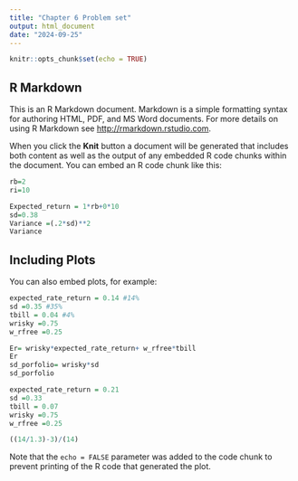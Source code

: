 ---
title: "Chapter 6 Problem set"
output: html_document
date: "2024-09-25"
---

```{r setup, include=FALSE}
knitr::opts_chunk$set(echo = TRUE)
```

## R Markdown

This is an R Markdown document. Markdown is a simple formatting syntax for authoring HTML, PDF, and MS Word documents. For more details on using R Markdown see <http://rmarkdown.rstudio.com>.

When you click the **Knit** button a document will be generated that includes both content as well as the output of any embedded R code chunks within the document. You can embed an R code chunk like this:

```{r Problem_2}
rb=2
ri=10

Expected_return = 1*rb+0*10
sd=0.38
Variance =(.2*sd)**2
Variance
```

## Including Plots

You can also embed plots, for example:

```{r problem_3}
expected_rate_return = 0.14 #14%
sd =0.35 #35%
tbill = 0.04 #4%
wrisky =0.75
w_rfree =0.25

Er= wrisky*expected_rate_return+ w_rfree*tbill
Er
sd_porfolio= wrisky*sd
sd_porfolio


```
```{r}
expected_rate_return = 0.21
sd =0.33
tbill = 0.07
wrisky =0.75
w_rfree =0.25

((14/1.3)-3)/(14)

```

Note that the `echo = FALSE` parameter was added to the code chunk to prevent printing of the R code that generated the plot.
